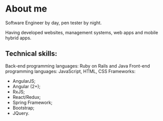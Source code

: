 # About me

Software Engineer by day, pen tester by night.

Having developed websites, management systems, web apps and mobile hybrid apps.

## Technical skills:
Back-end programming languages: Ruby on Rails and Java
Front-end programming languages: JavaScript, HTML, CSS
Frameworks:
- AngularJS;
- Angular (2+);
- RxJS;
- React/Redux;
- Spring Framework;
- Bootstrap;
- JQuery.

